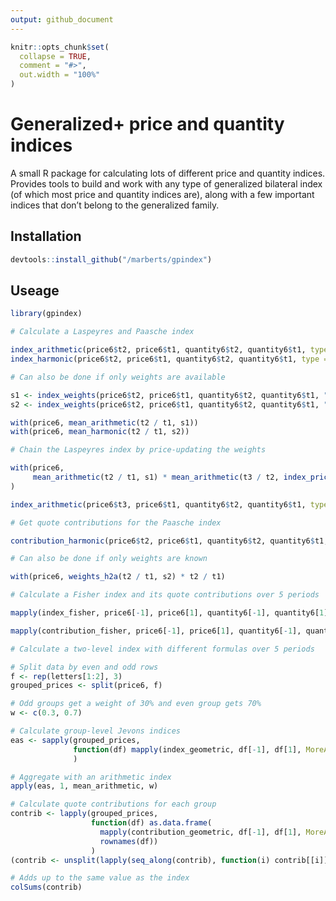 ```yaml
---
output: github_document
---
```


```r
knitr::opts_chunk$set(
  collapse = TRUE,
  comment = "#>",
  out.width = "100%"
)
```

# Generalized+ price and quantity indices

A small R package for calculating lots of different price and quantity indices. Provides tools to build and work with any type of generalized bilateral index (of which most price and quantity indices are), along with a few important indices that don't belong to the generalized family. 

## Installation

```r
devtools::install_github("/marberts/gpindex")
```

## Useage

```r
library(gpindex)

# Calculate a Laspeyres and Paasche index

index_arithmetic(price6$t2, price6$t1, quantity6$t2, quantity6$t1, type = "Laspeyres")
index_harmonic(price6$t2, price6$t1, quantity6$t2, quantity6$t1, type = "Paasche")

# Can also be done if only weights are available

s1 <- index_weights(price6$t2, price6$t1, quantity6$t2, quantity6$t1, "Laspeyres")
s2 <- index_weights(price6$t2, price6$t1, quantity6$t2, quantity6$t1, "Paasche")

with(price6, mean_arithmetic(t2 / t1, s1))
with(price6, mean_harmonic(t2 / t1, s2))

# Chain the Laspeyres index by price-updating the weights

with(price6, 
     mean_arithmetic(t2 / t1, s1) * mean_arithmetic(t3 / t2, index_price_update(t2 / t1, s1))
)

index_arithmetic(price6$t3, price6$t1, quantity6$t2, quantity6$t1, type = "Laspeyres")

# Get quote contributions for the Paasche index

contribution_harmonic(price6$t2, price6$t1, quantity6$t2, quantity6$t1, type = "Paasche")

# Can also be done if only weights are known

with(price6, weights_h2a(t2 / t1, s2) * t2 / t1)

# Calculate a Fisher index and its quote contributions over 5 periods

mapply(index_fisher, price6[-1], price6[1], quantity6[-1], quantity6[1])

mapply(contribution_fisher, price6[-1], price6[1], quantity6[-1], quantity6[1])

# Calculate a two-level index with different formulas over 5 periods

# Split data by even and odd rows
f <- rep(letters[1:2], 3)
grouped_prices <- split(price6, f)

# Odd groups get a weight of 30% and even group gets 70%
w <- c(0.3, 0.7)

# Calculate group-level Jevons indices
eas <- sapply(grouped_prices, 
              function(df) mapply(index_geometric, df[-1], df[1], MoreArgs = list(type = "Jevons"))
              )

# Aggregate with an arithmetic index
apply(eas, 1, mean_arithmetic, w)

# Calculate quote contributions for each group
contrib <- lapply(grouped_prices, 
                  function(df) as.data.frame(
                    mapply(contribution_geometric, df[-1], df[1], MoreArgs = list(type = "Jevons")),
                    rownames(df))
                  )
(contrib <- unsplit(lapply(seq_along(contrib), function(i) contrib[[i]] * w[i]), f))

# Adds up to the same value as the index
colSums(contrib)
```